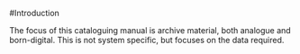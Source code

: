 #Introduction

The focus of this cataloguing manual is archive material, both analogue and born-digital. This is not system specific, but focuses on the data required.
